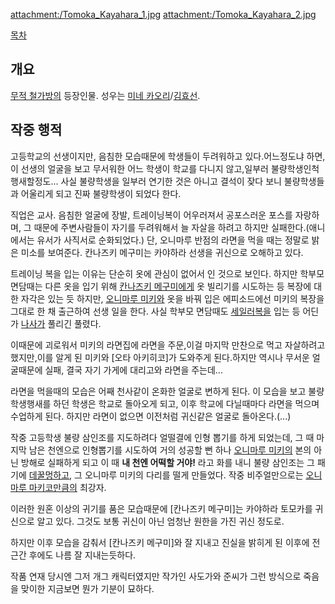 {{{+1 茅原智香 / Tomoka Kayahara }}}

attachment:/Tomoka_Kayahara_1.jpg attachment:/Tomoka_Kayahara_2.jpg

[[목차]]

== 개요 ==
[[무적 철가방]]의 등장인물. 성우는 [[미네 카오리]]/[[김효선]].

== 작중 행적 ==
고등학교의 선생이지만, 음침한 모습때문에 학생들이 두려워하고 있다.어느정도냐 하면,이 선생의 얼굴을 보고 무서워한 어느 학생이 학교를 다니지 않고,일부러 불량학생인척 행새할정도... 사실 불량학생을 일부러 연기한 것은 아니고 결석이 잦다 보니 불량학생들과 어울리게 되고 진짜 불량학생이 되었다 한다. 

직업은 교사. 음침한 얼굴에 장발, 트레이닝복이 어우러져서 공포스러운 포스를 자랑하며, 그 때문에 주변사람들이 자기를 두려워해서 늘 자살을 하려고 하지만 실패한다.(애니에서는 유서가 사직서로 순화되었다.) 단, 오니마루 반점의 라면을 먹을 때는 정말로 밝은 미소를 보여준다. 칸나즈키 메구미는 카야하라 선생을 귀신으로 오해하고 있다.

트레이닝 복을 입는 이유는 단순히 옷에 관심이 없어서 인 것으로 보인다. 하지만 학부모 면담때는 다른 옷을 입기 위해 [[칸나즈키 메구미]]에게 옷 빌리기를 시도하는 등 복장에 대한 자각은 있는 듯 하지만, [[오니마루 미키]]와 옷을 바꿔 입은 에피소드에선 미키의 복장을 그대로 한 채 출근하여 선생 일을 한다. 사실 학부모 면담때도 [[세일러복]]을 입는 등 어딘가 [[나사]]가 풀리긴 풀렸다.

이때문에 괴로워서 미키의 라면집에 라면을 주문,이걸 마지막 만찬으로 먹고 자살하려고 했지만,이를 알게 된 미키와 [오타 아키히코]가 도와주게 된다.하지만 역시나 무서운 얼굴때문에 실패, 결국 자기 가게에 대리고와 라면을 주는데...

라면을 먹을때의 모습은 어째 천사같이 온화한 얼굴로 변하게 된다. 이 모습을 보고 불량학생행새를 하던 학생은 학교로 돌아오게 되고, 이후 학교에 다닐때마다 라면을 먹으며 수업하게 된다. 하지만 라면이 없으면 이전처럼 귀신같은 얼굴로 돌아온다.(...)

작중 고등학생 불량 삼인조를 지도하려다 얼떨결에 인형 뽑기를 하게 되었는데, 그 때 마지막 남은 천엔으로 인형뽑기를 시도하여 거의 성공할 뻔 하나 [[오니마루 미키]]의 본의 아닌 방해로 실패하게 되고 이 때 '''내 천엔 어떡할 거야!''' 라고 화를 내니 불량 삼인조는 그 패기에 [[데꿀멍]]하고, 그 오니마루 미키의 다리를 떨게 만들었다. 작중 비주얼만으로는 [[오니마루 마키코]]만큼의 최강자.

이러한 원혼 이상의 귀기를 품은 모습때문에 [칸나즈키 메구미]는 카야하라 토모카를 귀신으로 알고 있다. 그것도 보통 귀신이 아닌 엄청난 원한을 가진 귀신 정도로.

하지만 이후 모습을 감춰서 [칸나즈키 메구미]와 잘 지내고 진실을 밝히게 된 이후에 전근간 후에도 나름 잘 지내는듯하다.

작품 연재 당시엔 그저 개그 캐릭터였지만 작가인 사도가와 준씨가 그런 방식으로 죽음을 맞이한 지금보면 뭔가 기분이 묘하다.
